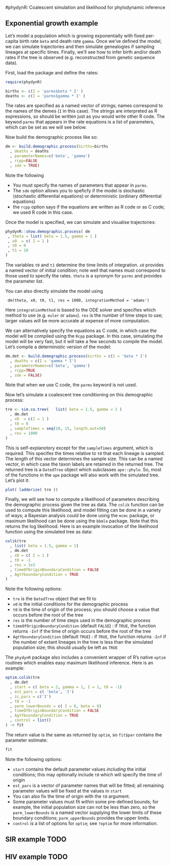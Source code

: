 #phydynR: Coalescent simulation and likelihood for phylodynamic inference


## Exponential growth example 
Let's model a population which is growing exponentially with fixed per-capita birth rate `beta` and death rate `gamma`. 
Once we've defined the model, we can simulate trajectories and then simulate genealogies if sampling lineages at specific times. 
Finally, we'll see how to infer birth and/or death rates if the tree is observed (e.g. reconstructed from genetic sequence data). 

First, load the package and define the rates: 
```r
require(phydynR)
```
```r
births <- c(I = 'parms$beta * I' )
deaths <- c(I = 'parms$gamma * I' )
```
The rates are specified as a named vector of strings; names correspond to the names of the demes (`I` in this case). 
The strings are interpreted as R expressions, so should be written just as you would write other R code. 
The keywod `parms` that appears in the rate equations is a list of parameters, which can be set as we will see below. 

Now build the demographic process like so:
```r
dm <- build.demographic.process(births=births
  , deaths = deaths
  , parameterNames=c('beta', 'gamma') 
  , rcpp=FALSE
  , sde = TRUE)
```
Note the following

* You must specify the names of parameters that appear in `parms`. 
* The `sde` option allows you to speficfy if the model is stochastic (stochastic differential equations) or deterministic (ordinary differential equations)
* the `rcpp` option says if the equations are written as R code or as C code; we used R code in this case. 

Once the model is specified, we can simulate and visualise trajectories: 
```r
phydynR::show.demographic.process( dm
 , theta = list( beta = 1.5, gamma = 1 )
 , x0  = c( I = 1 )
 , t0 = 0
 , t1 = 10 
) 
```
The variables `t0` and `t1` determine the time limits of integration. `x0` provides a named vector of initial condition; note well that names must correspond to those used to specify the rates. `theta` is a synonym for `parms` and provides the parameter list. 

You can also directly simulate the model using
```
 dm(theta, x0, t0, t1, res = 1000, integrationMethod = 'adams')
```
Here `integrationMethod` is based to the ODE solver and specifies which method to use (e.g. `euler` or `adams`). `res` is the number of time steps to use; larger values will be more accurate at expense of more computation. 

We can alternatively specify the equations as C code, in which case the model will be compiled using the `Rcpp` package. 
In this case, simulating the model will be very fast, but it will take a few seconds to compile the model. 
Let's compile a deterministic version of the model:
```r
dm.det <- build.demographic.process(births = c(I = 'beta * I')
  , deaths = c(I = 'gamma * I')
  , parameterNames=c('beta', 'gamma') 
  , rcpp=TRUE
  , sde = FALSE)
```
Note that when we use C code, the `parms` keyword is not used. 

Now let's simulate a coalescent tree conditioning on this demographic process: 
```r
tre <- sim.co.tree(   list( beta = 1.5, gamma = 1 )
  , dm.det
  , x0  = c(I = 1 )
  , t0 = 0
  , sampleTimes = seq(10, 15, length.out=50)
  , res = 1000
) 
```
This is self-explanotory except for the `sampleTimes` argument, which is required. 
This specifes the times relative to `t0` that each lineage is sampled. 
The length of this vector determines the sample size. 
This can be a named vector, in which case the taxon labels are retained in the returned tree. 
The returned tree is a `DatedTree` object which subclasses `ape::phylo`. So, most of the functions in the `ape` package will also work with the simulated tree. Let's plot it: 
```r
plot( ladderize( tre ))
```

Finally, we will see how to compute a likelihood of parameters describing the demographic process given the tree as data. 
The `colik` function can be used to compute this likelihood, and model fitting can be done in a variety of ways; a Bayesian analysis could be done using the `mcmc` package, or maximum likelihood can be done using the `bbmle` package. 
Note that this returns the log likelihood. 
Here is an example invocation of the likelihood function using the simulated tree as data: 
```r
colik(tre
  , list( beta = 1.5, gamma = 1)
  , dm.det
  , x0 = c( I = 1 )
  , t0 = -1
  , res = 1e3
  , timeOfOriginBoundaryCondition = FALSE
  , AgtYboundaryCondition = TRUE
)
```
Note the following options:

* `tre` is the `DatedTree` object that we fit to
* `x0` is the initial conditions for the demographic process
* `t0` is the time of origin of the process; you should choose a value that occurs before the root of the tree
* `res` is the number of time steps used in the demographic process
* `timeOfOriginBoundaryCondition` (default `FALSE`) : if `TRUE`, the function returns `-Inf` if the time of origin occurs before the root of the tree
* `AgtYboundaryCondition` (default `TRUE`) : if `TRUE`, the function returns `-Inf` if the number of extant lineages in the tree is less than the simulated population size; this should usually be left as `TRUE`

The `phydynR` package also includes a convenient wrapper of R's native `optim` routines which enables easy maximum likelihood inference. Here is an example:
```r
optim.colik(tre
  , dm.det
  , start = c( beta = 2, gamma = 1, I = 1, t0 = -1)
  , est_pars = c( 'beta', 'I')
  , ic_pars = c('I')
  , t0 = -1
  , parm_lowerBounds = c( I = 0, beta = 0)
  , timeOfOriginBoundaryCondition = FALSE
  , AgtYboundaryCondition = TRUE
  , control = list()
) -> fit 
```
The return value is the same as returned by `optim`, so `fit$par` contains the parameter estimate:
```r
fit
```
Note the following options:

* `start` contains the default parameter values *including* the initial conditions; this may optionally include `t0` which will specify the time of origin
* `est_pars` is a vector of parameter names that will be fitted; all remaining parameter values will be fixed at the values in `start`
* You can also fix the time of origin with the `t0` argument. 
* Some parameter values must fit within some pre-defined bounds; for example, the initial population size can not be less than zero, so the `parm_lowerBounds` is a named vector supplying the lower limits of these boundary conditions; `parm_upperBounds` provides the upper limits. 
* `control` is a list of options for `optim`; see `?optim` for more information.


## SIR example TODO 
## HIV example TODO 
